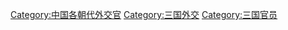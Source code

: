 [[Category:中国各朝代外交官|Category:中国各朝代外交官]]
[[Category:三国外交|Category:三国外交]]
[[Category:三国官员|Category:三国官员]]